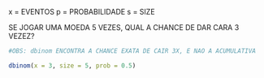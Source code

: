 x = EVENTOS
p = PROBABILIDADE
s = SIZE

SE JOGAR UMA MOEDA 5 VEZES, QUAL A CHANCE DE DAR CARA 3 VEZEZ?

```r


#OBS: dbinom ENCONTRA A CHANCE EXATA DE CAIR 3X, E NAO A ACUMULATIVA

dbinom(x = 3, size = 5, prob = 0.5)

```

